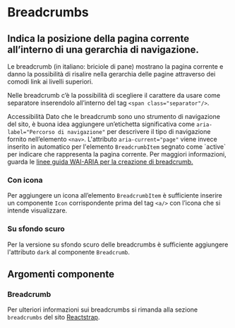 
<Meta of={BreadcrumbStories} />

# Breadcrumbs

## Indica la posizione della pagina corrente all’interno di una gerarchia di navigazione.

Le breadcrumb (in italiano: briciole di pane) mostrano la pagina corrente e danno la possibilità di risalire nella gerarchia delle pagine attraverso dei comodi link ai livelli superiori.

Nelle breadcrumb c’è la possibilità di scegliere il carattere da usare come separatore inserendolo all’interno del tag `<span class="separator"/>`.

<div className="docs">
    <Callout color="success">
        <CalloutTitle>
            <span className="text">Accessibilità</span>
        </CalloutTitle>
        <CalloutText>
            Dato che le breadcrumb sono uno strumento di navigazione del sito, è buona idea aggiungere un’etichetta significativa come
            <Code>aria-label="Percorso di navigazione"</Code> per descrivere il tipo di navigazione fornito nell’elemento <Code>&lt;nav&gt;</Code>. L'attributo
            <Code>aria-current="page"</Code> viene invece inserito in automatico per l'elemento <Code>BreadcrumbItem</Code> segnato come `active` per indicare
            che rappresenta la pagina corrente.
        </CalloutText>
        <CalloutText>
            Per maggiori informazioni, guarda le
            <a href="https://www.w3.org/TR/wai-aria-practices/#breadcrumb">linee guida WAI-ARIA per la creazione di breadcrumb.</a>
        </CalloutText>
    </Callout>
</div>

<Canvas of={BreadcrumbStories.Esempi} />

### Con icona

Per aggiungere un icona all’elemento `BreadcrumbItem` è sufficiente inserire un componente `Icon` corrispondente prima del tag `<a/>` con l’icona che si intende visualizzare.

<Canvas of={BreadcrumbStories.ConIcone} />

### Su sfondo scuro

Per la versione su sfondo scuro delle breadcrumbs è sufficiente aggiungere l'attributo `dark` al componente `Breadcrumb`.

<Canvas of={BreadcrumbStories.SuSfondoScuro} />

## Argomenti componente

### Breadcrumb

<ArgTypes of={BreadcrumbStories} />

Per ulteriori informazioni sui breadcrumbs si rimanda alla sezione `breadcrumbs` del sito [Reactstrap](https://reactstrap.github.io/?path=/docs/components-breadcrumb--breadcrumb).
